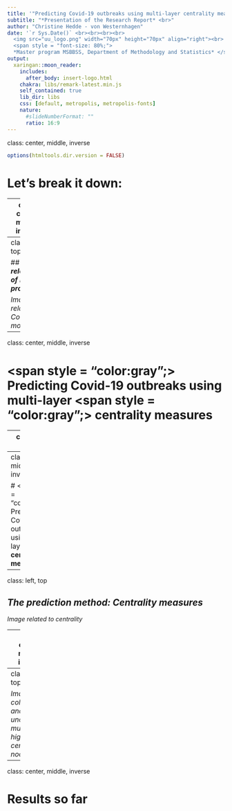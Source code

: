 ```yaml
---
title: '"Predicting Covid-19 outbreaks using multi-layer centrality measures" <br>'
subtitle: "*Presentation of the Research Report* <br>" 
author: "Christine Hedde - von Westernhagen"
date: '`r Sys.Date()` <br><br><br><br>
  <img src="uu_logo.png" width="70px" height="70px" align="right"><br>
  <span style = "font-size: 80%;">
  *Master program MSBBSS, Department of Methodology and Statistics* </span>'
output:
  xaringan::moon_reader:
    includes: 
      after_body: insert-logo.html
    chakra: libs/remark-latest.min.js
    self_contained: true
    lib_dir: libs
    css: [default, metropolis, metropolis-fonts]
    nature:
      #slideNumberFormat: ""
      ratio: 16:9
---
```


class: center, middle, inverse

```r
options(htmltools.dir.version = FALSE)
```

# Let's break it down:

---
class: center, middle, inverse

# **Predicting Covid-19 outbreaks** <span style = "color:gray";> using multi-layer centrality measures </span>

---
class: left, top

## ***The relevance of my project***

*Image/text related to Covid modeling*

---
class: center, middle, inverse

# <span style = "color:gray";> Predicting Covid-19 outbreaks using </span> **multi-layer** <span style = "color:gray";> centrality measures </span>

---
class: left, top

## ***The methodological framework: Multi-layer networks***

*Image related to multi-layer network*

---
class: center, middle, inverse

# <span style = "color:gray";> Predicting Covid-19 outbreaks using multi-layer  </span> **centrality measures**

---
class: left, top

## ***The prediction method: Centrality measures***

*Image related to centrality*

---
class: center, middle, inverse

# Single-layer centrality **!=** Multi-layer centrality 

---
class: left, top

*Images of collapsed and uncollapsed multi-layer, highlight central node*

---
class: center, middle, inverse

# **Results so far**